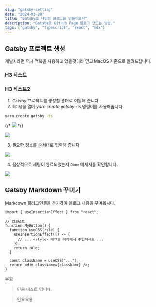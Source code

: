 ```yaml
---
slug: "gatsby-setting"
date: "2024-03-28"
title: "Gatsby로 나만의 블로그를 만들어보자"
description: "Gatsby로 GitHub Page 블로그 만드는 방법."
tags: ["gatsby", "typescript", "react", "mdx"]
---
```



## Gatsby 프로젝트 생성

개발자라면 역시 맥북을 사용하고 있을것이라 믿고 MacOS 기준으로 알려드립니다.

### H3 테스트

### H3 테스트2

1. Gatsby 프로젝트를 생성할 폴더로 이동해 줍니다.
2. `터미널`을 열어 _yarn create gatsby -ts_ 명령어를 사용해줍니다.

```bash
yarn create gatsby -ts
```

{/* <img src={GATSBY_SETTING_01} /> */}

![](./images/gatsby-setting-01.png)

3. 필요한 정보를 순서대로 입력해 줍니다

![](./images/gatsby-setting-02.png)

4. 정상적으로 세팅이 완료되었는지 `Done` 메세지를 확인합니다.

![](./images/gatsby-setting-03.png)

## Gatsby Markdown 꾸미기

Markdown 플러그인들을 추가하여 블로그 내용을 꾸며봅시다.

```tsx
import { useInsertionEffect } from "react";

// 컴포넌트
function MyButton() {
  function useCSS(rule) {
    useInsertionEffect(() => {
      // ... <style> 태그를 여기에서 주입하세요 ...
    });
    return rule;
  }

  const className = useCSS("...");
  return <div className={className} />;
}
```

<Text>무요</Text>

> 인용 테스트 입니다.

> 인요요용
